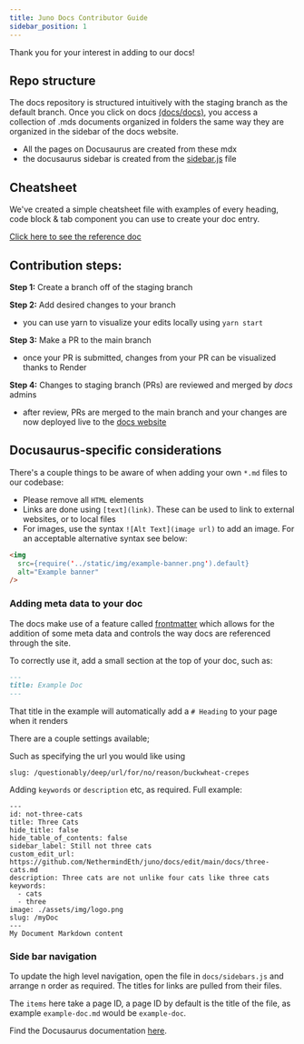 ```yaml
---
title: Juno Docs Contributor Guide
sidebar_position: 1
---
```

Thank you for your interest in adding to our docs!

## Repo structure
The docs repository is structured intuitively with the staging branch as the default branch. Once you click on docs [(docs/docs)](https://github.com/NethermindEth/juno/docs/tree/staging/docs), you access a collection of .mds documents organized in folders the same way they are organized in the sidebar of the docs website.
- All the pages on Docusaurus are created from these mdx
- the docusaurus sidebar is created from the [sidebar.js](https://github.com/NethermindEth/juno/blob/main/docs/sidebars.js) file


## Cheatsheet

We've created a simple cheatsheet file with examples of every heading, code block & tab component you can use to create your doc entry.

[Click here to see the reference doc](cheatsheet)

## Contribution steps:

**Step 1:**  Create a branch off of the staging branch

**Step 2:** Add desired changes to your branch
- you can use yarn to visualize your edits locally using `yarn start`

**Step 3:** Make a PR to the main branch
- once your PR is submitted, changes from your PR can be visualized thanks to Render

**Step 4:** Changes to staging branch (PRs) are reviewed and merged by *docs* admins
- after review, PRs are merged to the main branch and your changes are now deployed live to the [docs website](https://gojunoxyz/)

## Docusaurus-specific considerations
There's a couple things to be aware of when adding your own `*.md` files to our codebase:

- Please remove all `HTML` elements
- Links are done using `[text](link)`. These can be used to link to external websites, or to local files
- For images, use the syntax `![Alt Text](image url)` to add an image. For an acceptable alternative syntax see below:

```md
<img
  src={require('../static/img/example-banner.png').default}
  alt="Example banner"
/>
```

### Adding meta data to your doc

The docs make use of a feature called [frontmatter](https://docusaurus.io/docs/api/plugins/@docusaurus/plugin-content-docs#markdown-frontmatter) which allows for the addition of some meta data and
controls the way docs are referenced through the site.

To correctly use it, add a small section at the top of your doc, such as:

```md
---
title: Example Doc
---
```

That title in the example will automatically add a `# Heading` to your page when it renders

There are a couple settings available;

Such as specifying the url you would like using

`slug: /questionably/deep/url/for/no/reason/buckwheat-crepes`

Adding `keywords` or `description` etc, as required. Full example:
```
---
id: not-three-cats
title: Three Cats
hide_title: false
hide_table_of_contents: false
sidebar_label: Still not three cats
custom_edit_url: https://github.com/NethermindEth/juno/docs/edit/main/docs/three-cats.md
description: Three cats are not unlike four cats like three cats
keywords:
  - cats
  - three
image: ./assets/img/logo.png
slug: /myDoc
---
My Document Markdown content
```

### Side bar navigation

To update the high level navigation, open the file in `docs/sidebars.js` and arrange n order as required. The titles for links are pulled from their files.

The `items` here take a page ID, a page ID by default is the title of the file, as example `example-doc.md` would be `example-doc`.

Find the Docusaurus documentation [here](https://docusaurus.io/docs/sidebar).
